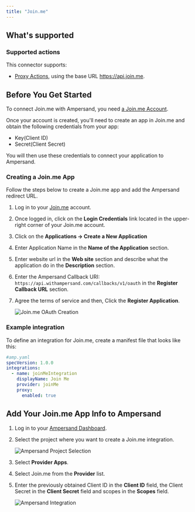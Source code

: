 ```yaml
---
title: "Join.me"
---
```

## What's supported

### Supported actions

This connector supports:
- [Proxy Actions](/define-integrations/proxy-actions), using the base URL https://api.join.me.

## Before You Get Started

To connect Join.me with Ampersand, you need [a Join.me Account](https://developer.join.me/).

Once your account is created, you'll need to create an app in Join.me and obtain the following credentials from your app:

- Key(Client ID)
- Secret(Client Secret)

You will then use these credentials to connect your application to Ampersand.

### Creating a Join.me App

Follow the steps below to create a Join.me app and add the Ampersand redirect URL.

1. Log in to your [Join.me](https://developer.join.me/login) account.

2. Once logged in, click on the **Login Credentials** link located in the upper-right corner of your Join.me account.

3. Click on the **Applications -> Create a New Application**

4. Enter Application Name in the **Name of the Application** section.

5. Enter website url in the **Web site** section and describe what the application do in the **Description** section.

6. Enter the Ampersand Callback URI: `https://api.withampersand.com/callbacks/v1/oauth` in the **Register Callback URL** section.

7. Agree the terms of service and then, Click the **Register Application**.

   ![Join.me OAuth Creation](/images/provider-guides/joinMe_OAuth.gif)

### Example integration

To define an integration for Join.me, create a manifest file that looks like this:

```YAML
#amp.yaml
specVersion: 1.0.0
integrations: 
  - name: joinMeIntegration
    displayName: Join Me
    provider: joinMe
    proxy:
      enabled: true
```

## Add Your Join.me App Info to Ampersand

1. Log in to your [Ampersand Dashboard](https://dashboard.withampersand.com).

2. Select the project where you want to create a Join.me integration.

   ![Ampersand Project Selection](/images/provider-guides/31a6a12-Ampersand.png)

3. Select **Provider Apps**.  

4. Select Join.me from the **Provider** list.

5. Enter the previously obtained Client ID in the **Client ID** field, the Client Secret in the **Client Secret** field and scopes in the **Scopes** field.

   ![Ampersand Integration](/images/provider-guides/joinMe.gif)